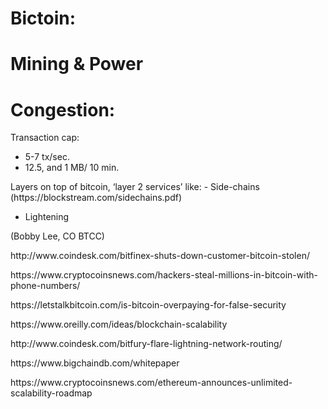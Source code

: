 
# Bictoin:

# Mining & Power



# Congestion:

Transaction cap: 

- 5-7 tx/sec.
- 12.5, and 1 MB/ 10 min.


Layers on top of bitcoin, 'layer 2 services' like:
- Side-chains
(https://blockstream.com/sidechains.pdf)

- Lightening


(Bobby Lee, CO BTCC)




http://www.coindesk.com/bitfinex-shuts-down-customer-bitcoin-stolen/

https://www.cryptocoinsnews.com/hackers-steal-millions-in-bitcoin-with-phone-numbers/

https://letstalkbitcoin.com/is-bitcoin-overpaying-for-false-security

https://www.oreilly.com/ideas/blockchain-scalability

http://www.coindesk.com/bitfury-flare-lightning-network-routing/


https://www.bigchaindb.com/whitepaper 

https://www.cryptocoinsnews.com/ethereum-announces-unlimited-scalability-roadmap
